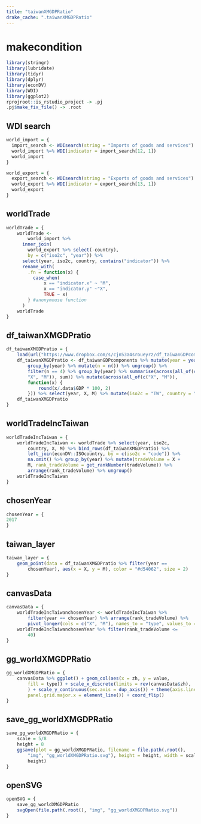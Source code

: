 ```yaml
---
title: "taiwanXMGDPRatio"
drake_cache: ".taiwanXMGDPRatio"
---
```


# makecondition

```r
library(stringr)
library(lubridate)
library(tidyr)
library(dplyr)
library(econDV)
library(WDI)
library(ggplot2)
rprojroot::is_rstudio_project -> .pj
.pj$make_fix_file() -> .root
```


## WDI search

```r
world_import = {
  import_search <- WDIsearch(string = "Imports of goods and services")
  world_import %=% WDI(indicator = import_search[12, 1])
  world_import
}
```

```r
world_export = {
  export_search <- WDIsearch(string = "Exports of goods and services")
  world_export %=% WDI(indicator = export_search[13, 1])
  world_export
}

```



## worldTrade

```r
worldTrade = {
    worldTrade <- 
        world_import %>%
      inner_join(
        world_export %>% select(-country), 
        by = c("iso2c", "year")) %>%
      select(year, iso2c, country, contains("indicator")) %>%
      rename_with(
        .fn = function(x) {
          case_when(
              x == "indicator.x" ~ "M", 
              x == "indicator.y" ~"X", 
              TRUE ~ x)
        } #anonymouse function
      )
    worldTrade
}
```

## df_taiwanXMGDPratio

```r
df_taiwanXMGDPratio = {
    load(url("https://www.dropbox.com/s/cjn53a4sroueyrz/df_taiwanGDPcomponents.rda?dl=1"))
    df_taiwanXMGDPratio <- df_taiwanGDPcomponents %>% mutate(year = year(time)) %>% 
        group_by(year) %>% mutate(n = n()) %>% ungroup() %>% 
        filter(n == 4) %>% group_by(year) %>% summarise(across(all_of(c("GDP", 
        "X", "M")), sum)) %>% mutate(across(all_of(c("X", "M")), 
        function(x) {
            round(x/.data$GDP * 100, 2)
        })) %>% select(year, X, M) %>% mutate(iso2c = "TW", country = "Tawain")
    df_taiwanXMGDPratio
}
```

## worldTradeIncTaiwan

```r
worldTradeIncTaiwan = {
    worldTradeIncTaiwan <- worldTrade %>% select(year, iso2c, 
        country, X, M) %>% bind_rows(df_taiwanXMGDPratio) %>% 
        left_join(econDV::ISOcountry, by = c(iso2c = "code")) %>% 
        na.omit() %>% group_by(year) %>% mutate(tradeVolume = X + 
        M, rank_tradeVolume = get_rankNumber(tradeVolume)) %>% 
        arrange(rank_tradeVolume) %>% ungroup()
    worldTradeIncTaiwan
}
```

## chosenYear

```r
chosenYear = {
2017
}
```

## taiwan_layer

```r
taiwan_layer = {
    geom_point(data = df_taiwanXMGDPratio %>% filter(year == 
        chosenYear), aes(x = X, y = M), color = "#d54062", size = 2)
}
```

## canvasData

```r
canvasData = {
    worldTradeIncTaiwanchosenYear <- worldTradeIncTaiwan %>% 
        filter(year == chosenYear) %>% arrange(rank_tradeVolume) %>% 
        pivot_longer(cols = c("X", "M"), names_to = "type", values_to = "value")
    worldTradeIncTaiwanchosenYear %>% filter(rank_tradeVolume <= 
        40)
}
```

## gg_worldXMGDPRatio

```r
gg_worldXMGDPRatio = {
    canvasData %>% ggplot() + geom_col(aes(x = zh, y = value, 
        fill = type)) + scale_x_discrete(limits = rev(canvasData$zh), 
        ) + scale_y_continuous(sec.axis = dup_axis()) + theme(axis.line.y = element_blank(), 
        panel.grid.major.x = element_line()) + coord_flip()
}
```

## save_gg_worldXMGDPRatio

```r
save_gg_worldXMGDPRatio = {
    scale = 5/8
    height = 8
    ggsave(plot = gg_worldXMGDPRatio, filename = file.path(.root(), 
        "img", "gg_worldXMGDPRatio.svg"), height = height, width = scale * 
        height)
}
```

## openSVG

```r
openSVG = {
    save_gg_worldXMGDPRatio
    svgOpen(file.path(.root(), "img", "gg_worldXMGDPRatio.svg"))
}
```

